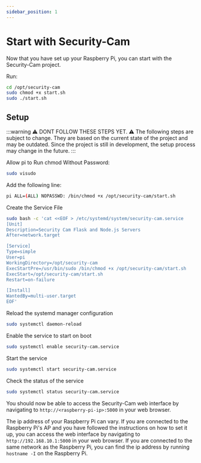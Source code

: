 ```yaml
---
sidebar_position: 1
---
```


# Start with Security-Cam

Now that you have set up your Raspberry Pi, you can start with the Security-Cam project.

Run:

```bash
cd /opt/security-cam
sudo chmod +x start.sh
sudo ./start.sh
```

## Setup

:::warning
⚠️ DONT FOLLOW THESE STEPS YET. ⚠️
The following steps are subject to change. They are based on the current state of the project and may be outdated.
Since the project is still in development, the setup process may change in the future.
:::

Allow pi to Run chmod Without Password:

```bash
sudo visudo
```

Add the following line:

```bash
pi ALL=(ALL) NOPASSWD: /bin/chmod +x /opt/security-cam/start.sh
```

Create the Service File

```bash
sudo bash -c 'cat <<EOF > /etc/systemd/system/security-cam.service
[Unit]
Description=Security Cam Flask and Node.js Servers
After=network.target

[Service]
Type=simple
User=pi
WorkingDirectory=/opt/security-cam
ExecStartPre=/usr/bin/sudo /bin/chmod +x /opt/security-cam/start.sh
ExecStart=/opt/security-cam/start.sh
Restart=on-failure

[Install]
WantedBy=multi-user.target
EOF'
```

Reload the systemd manager configuration

```bash
sudo systemctl daemon-reload
```

Enable the service to start on boot

```bash
sudo systemctl enable security-cam.service
```

Start the service

```bash
sudo systemctl start security-cam.service
```

Check the status of the service

```bash
sudo systemctl status security-cam.service
```

You should now be able to access the Security-Cam web interface by navigating to `http://<raspberry-pi-ip>:5000` in your web browser.

The ip address of your Raspberry Pi can vary. If you are connected to the Raspberry Pi's AP and you have followed the instructions on how to set it up, you can access the web interface by navigating to `http://192.168.10.1:5000` in your web browser. If you are connected to the same network as the Raspberry Pi, you can find the ip address by running `hostname -I` on the Raspberry Pi.
